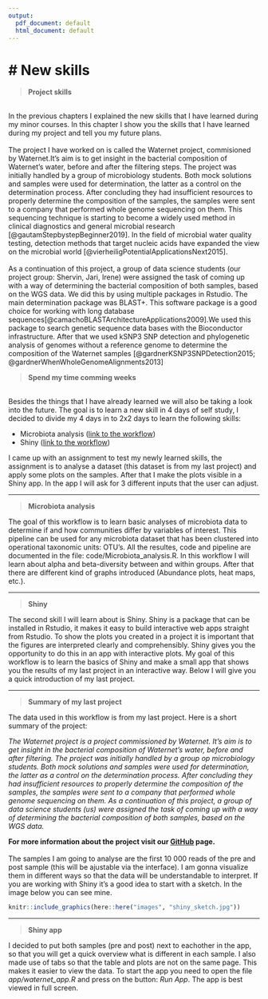 ---
output:
  pdf_document: default
  html_document: default
---
# New skills{-}
================================================================================
>__Project skills__ 
 
<br>
In the previous chapters I explained the new skills that I have learned during my minor courses. In this chapter I show you the skills that I have learned during my project and tell you my future plans.
<br><br>
The project I have worked on is called the Waternet project, commisioned by Waternet.It's aim is to get insight in the bacterial composition of Waternet's water, before and after the filtering steps. 
The project was initially handled by a group of microbiology students. Both mock solutions and samples were used for determination, the latter as a control on the determination process.
After concluding they had insufficient resources to properly determine the composition of the samples, the samples were sent to a company that performed whole genome sequencing on them. 
This sequencing technique is starting to become a widely used method in clinical diagnostics and general microbial research [@gautamStepbystepBeginner2019]. In the field of microbial water quality testing, detection methods that target nucleic acids have expanded the view on the microbial world [@vierheiligPotentialApplicationsNext2015].
<br><br> 
As a continuation of this project, a group of data science students (our project group: Shervin, Jari, Irene) were assigned the task of coming up with a way of determining the bacterial composition of both samples, based on the WGS data. We did this by using multiple packages in Rstudio. The main determination package was BLAST+. This software package is a good choice for working with long database sequences[@camachoBLASTArchitectureApplications2009].We used this package to search genetic sequence data bases with the Bioconductor infrastructure. After that we used kSNP3 SNP detection and phylogenetic analysis of genomes without a reference genome to determine the composition of the Waternet samples [@gardnerKSNP3SNPDetection2015; @gardnerWhenWholeGenomeAlignments2013]


>__Spend my time comming weeks__

<br>
Besides the things that I have already learned we will also be taking a look into the future. The goal is to learn a new skill in 4 days of self study, I decided to divide my 4 days in to 2x2 days to learn the following skills:

- Microbiota analysis         ([link to the workflow](https://rstudio-pubs-static.s3.amazonaws.com/268156_d3ea37937f4f4469839ab6fa2c483842.html#other_visualizations))
- Shiny                      ([link to the workflow](https://mastering-shiny.org/basic-app.html))
<br>

I came up with an assignment to test my newly learned skills, the assignment is to analyse a dataset (this dataset is from my last project) and apply some plots on the samples. After that I make the plots visible in a Shiny app. In the app I will ask for 3 different inputs that the user can adjust. 
<br>

***

>__Microbiota analysis__


The goal of this workflow is to learn basic analyses of microbiota data to determine if and how communities differ by variables of interest. This pipeline can be used for any microbiota dataset that has been clustered into operational taxonomic units: OTU's. All the resultes, code and pipeline are documented in the file: code/Microbiota_analysis.R. In this workflow I will learn about alpha and beta-diversity between and within groups. After that there are different kind of graphs introduced (Abundance plots, heat maps, etc.).
<br>

***

>__Shiny__


The second skill I will learn about is Shiny. Shiny is a package that can be installed in Rstudio, it makes it easy to build interactive web apps straight from Rstudio. To show the plots you created in a project it is important that the figures are interpreted clearly and comprehensibly. Shiny gives you the opportunity to do this in an app with interactive plots. My goal of this workflow is to learn the basics of Shiny and make a small app that shows you the results of my last project in an interactive way. Below I will give you a quick introduction of my last project.
<br>

***

>__Summary of my last project__

The data used in this workflow is from my last project. Here is a short summary of the project:

_The Waternet project is a project commissioned by Waternet. It's aim is to get insight in the bacterial composition of Waternet's water, before and after filtering. The project was initially handled by a group op microbiology students. Both mock solutions and samples were used for determination, the latter as a control on the determination process. After concluding they had insufficient resources to properly determine the composition of the samples, the samples were sent to a company that performed whole genome sequencing on them. As a continuation of this project, a group of data science students (us) were assigned the task of coming up with a way of determining the bacterial composition of both samples, based on the WGS data._

__For more information about the project visit our [GitHub](https://github.com/ProjecticumDataScience/Project-1-Waternet) page.__
<br><br>
The samples I am going to analyse are the first 10 000 reads of the pre and post sample (this will be ajustable via the interface). I am gonna visualize them in different ways so that the data will be understandable to interpret. If you are working with Shiny it's a good idea to start with a sketch. In the image below you can see mine.
<br>

```{r figure_shiny, out.width= "400px", out.height= "600px", echo=FALSE}
knitr::include_graphics(here::here("images", "shiny_sketch.jpg"))
```

***

>__Shiny app__

I decided to put both samples (pre and post) next to eachother in the app, so that you will get a quick overview what is different in each sample. I also made use of tabs so that the table and plots are not on the same page. This makes it easier to view the data. To start the app you need to open the file _app/waternet_app.R_ and press on the button: _Run App_. The app is best viewed in full screen.


